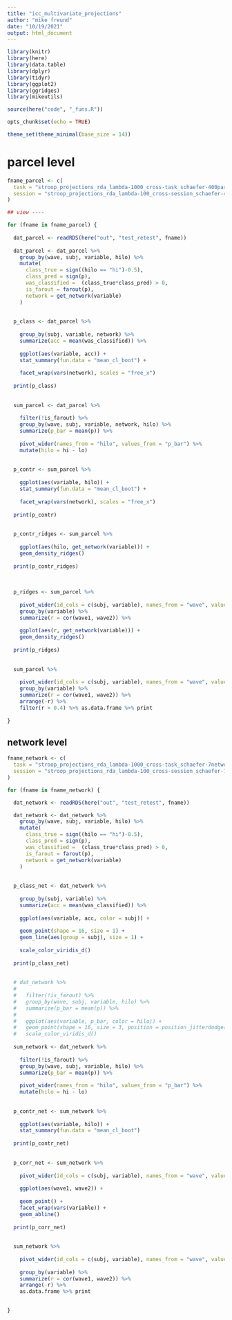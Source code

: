 ---
title: "icc_multivariate_projections"
author: "mike freund"
date: "10/19/2021"
output: html_document
---
  
```{r setup, include = FALSE}

library(knitr)
library(here)
library(data.table)
library(dplyr)
library(tidyr)
library(ggplot2)
library(ggridges)
library(mikeutils)

source(here("code", "_funs.R"))

opts_chunk$set(echo = TRUE)

theme_set(theme_minimal(base_size = 14))

```


# parcel level

```{r}

fname_parcel <- c(
  task = "stroop_projections_rda_lambda-1000_cross-task_schaefer-400parcel-variates.RDS",
  session = "stroop_projections_rda_lambda-100_cross-session_schaefer-400parcel-variates.RDS"
)

## view ----

for (fname in fname_parcel) {
  
  dat_parcel <- readRDS(here("out", "test_retest", fname))
  
  dat_parcel <- dat_parcel %>%
    group_by(wave, subj, variable, hilo) %>%
    mutate(
      class_true = sign((hilo == "hi")-0.5),
      class_pred = sign(p),
      was_classified =  (class_true*class_pred) > 0,
      is_farout = farout(p),
      network = get_network(variable)
    )
  
  
  p_class <- dat_parcel %>%
    
    group_by(subj, variable, network) %>%
    summarize(acc = mean(was_classified)) %>%
    
    ggplot(aes(variable, acc)) +
    stat_summary(fun.data = "mean_cl_boot") +
    
    facet_wrap(vars(network), scales = "free_x")
  
  print(p_class)
  
  
  sum_parcel <- dat_parcel %>%
    
    filter(!is_farout) %>%
    group_by(wave, subj, variable, network, hilo) %>%
    summarize(p_bar = mean(p)) %>%
    
    pivot_wider(names_from = "hilo", values_from = "p_bar") %>%
    mutate(hilo = hi - lo)
  
  
  p_contr <- sum_parcel %>%
    
    ggplot(aes(variable, hilo)) +
    stat_summary(fun.data = "mean_cl_boot") +
    
    facet_wrap(vars(network), scales = "free_x")
  
  print(p_contr)
  
  
  p_contr_ridges <- sum_parcel %>%
    
    ggplot(aes(hilo, get_network(variable))) +
    geom_density_ridges()
  
  print(p_contr_ridges)
  
  
  
  p_ridges <- sum_parcel %>%
    
    pivot_wider(id_cols = c(subj, variable), names_from = "wave", values_from = "hilo") %>%
    group_by(variable) %>%
    summarize(r = cor(wave1, wave2)) %>%
  
    ggplot(aes(r, get_network(variable))) +
    geom_density_ridges()
  
  print(p_ridges)
  
  
  sum_parcel %>%
    
    pivot_wider(id_cols = c(subj, variable), names_from = "wave", values_from = "hilo") %>%
    group_by(variable) %>%
    summarize(r = cor(wave1, wave2)) %>%
    arrange(-r) %>%
    filter(r > 0.4) %>% as.data.frame %>% print
  
}

```


## network level

```{r}

fname_network <- c(
  task = "stroop_projections_rda_lambda-1000_cross-task_schaefer-7network-variates.RDS",
  session = "stroop_projections_rda_lambda-100_cross-session_schaefer-7network-variates.RDS"
)

for (fname in fname_network) {

  dat_network <- readRDS(here("out", "test_retest", fname))

  dat_network <- dat_network %>%
    group_by(wave, subj, variable, hilo) %>%
    mutate(
      class_true = sign((hilo == "hi")-0.5),
      class_pred = sign(p),
      was_classified =  (class_true*class_pred) > 0,
      is_farout = farout(p),
      network = get_network(variable)
    )
  
  
  p_class_net <- dat_network %>%
    
    group_by(subj, variable) %>%
    summarize(acc = mean(was_classified)) %>%
    
    ggplot(aes(variable, acc, color = subj)) +
    
    geom_point(shape = 16, size = 1) +
    geom_line(aes(group = subj), size = 1) +
    
    scale_color_viridis_d()
  
  print(p_class_net)
  
  
  # dat_network %>%
  #   
  #   filter(!is_farout) %>%
  #   group_by(wave, subj, variable, hilo) %>%
  #   summarize(p_bar = mean(p)) %>%
  #   
  #   ggplot(aes(variable, p_bar, color = hilo)) +
  #   geom_point(shape = 16, size = 3, position = position_jitterdodge()) +
  #   scale_color_viridis_d()
  
  sum_network <- dat_network %>%
    
    filter(!is_farout) %>%
    group_by(wave, subj, variable, hilo) %>%
    summarize(p_bar = mean(p)) %>%
    
    pivot_wider(names_from = "hilo", values_from = "p_bar") %>%
    mutate(hilo = hi - lo)
  
  
  p_contr_net <- sum_network %>%
    
    ggplot(aes(variable, hilo)) +
    stat_summary(fun.data = "mean_cl_boot")
  
  print(p_contr_net)
  
  
  p_corr_net <- sum_network %>%
    
    pivot_wider(id_cols = c(subj, variable), names_from = "wave", values_from = "hilo") %>%
    
    ggplot(aes(wave1, wave2)) +
    
    geom_point() +
    facet_wrap(vars(variable)) +
    geom_abline()
  
  print(p_corr_net)
  
  
  sum_network %>%
    
    pivot_wider(id_cols = c(subj, variable), names_from = "wave", values_from = "hilo") %>%
    
    group_by(variable) %>%
    summarize(r = cor(wave1, wave2)) %>%
    arrange(-r) %>%
    as.data.frame %>% print

  
}




```

